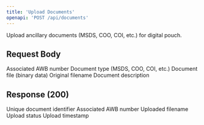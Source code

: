 ```yaml
---
title: 'Upload Documents'
openapi: 'POST /api/documents'
---
```


Upload ancillary documents (MSDS, COO, COI, etc.) for digital pouch.

## Request Body

<ParamField body="awb_number" type="string" required>
  Associated AWB number
</ParamField>

<ParamField body="document_type" type="string" required>
  Document type (MSDS, COO, COI, etc.)
</ParamField>

<ParamField body="file" type="string" format="binary" required>
  Document file (binary data)
</ParamField>

<ParamField body="filename" type="string" required>
  Original filename
</ParamField>

<ParamField body="description" type="string">
  Document description
</ParamField>

## Response (200)

<ParamField status="200" type="object">
  <ParamField name="document_id" type="string">
    Unique document identifier
  </ParamField>
  <ParamField name="awb_number" type="string">
    Associated AWB number
  </ParamField>
  <ParamField name="filename" type="string">
    Uploaded filename
  </ParamField>
  <ParamField name="status" type="string">
    Upload status
  </ParamField>
  <ParamField name="uploaded_at" type="string" format="date-time">
    Upload timestamp
  </ParamField>
</ParamField>
